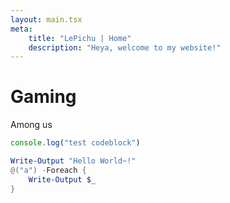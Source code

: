 ```yaml
---
layout: main.tsx
meta: 
    title: "LePichu | Home"
    description: "Heya, welcome to my website!"
---
```

# Gaming
Among us

```ts
console.log("test codeblock")
```

```ps1
Write-Output "Hello World~!"
@("a") -Foreach {
    Write-Output $_ 
}
```